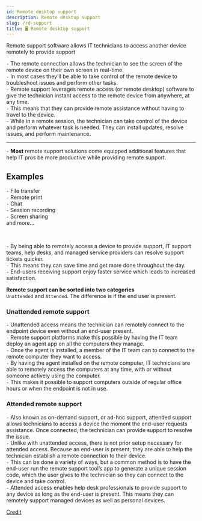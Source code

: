 ```yaml
---
id: Remote desktop support
description: Remote desktop support
slug: /rd-support
title: 🖥️ Remote desktop support
---
```



Remote support software allows IT technicians to access another device remotely to provide support


` - ` The remote connection allows the technician to see the screen of the remote device on their own screen in real-time. <br />
    ` - ` In most cases they'll be able to take control of the remote device to troubleshoot issues and perform other tasks. <br />
` - ` Remote support leverages remote access (or remote desktop) software to give the technician instant access to the remote device from anywhere, at any time. <br />
    ` - ` This means that they can provide remote assistance without having to travel to the device. <br />
` - ` While in a remote session, the technician can take control of the device and perform whatever task is needed. They can install updates, resolve issues, and perform maintenance. <br />

---

` - ` **Most** remote support solutions come equipped additional features that help IT pros be more productive while providing remote support. <br />

## Examples
`-` File transfer <br />
`-` Remote print <br />
`-` Chat <br />
`-` Session recording <br />
`-` Screen sharing <br />
and more... <br />

<br />

`-` By being able to remotely access a device to provide support, IT support teams, help desks, and managed service providers can resolve support tickets quicker. <br />
`-` This means they can save time and get more done throughout the day. <br />
`-` End-users receiving support enjoy faster service which leads to increased satisfaction. <br />


**Remote support can be sorted into two categories** <br />
`Unattended` and `Attended`. The difference is if the end user is present. 

### Unattended remote support

`-` Unattended access means the technician can remotely connect to the endpoint device even without an end-user present. <br />
`-` Remote support platforms make this possible by having the IT team deploy an agent app on all the computers they manage.  <br />
`-` Once the agent is installed, a member of the IT team can to connect to the remote computer they want to access. <br />
`-` By having the agent installed on the remote computer, IT technicians are able to remotely access the computers at any time, with or without someone actively using the computer.  <br />
`-` This makes it possible to support computers outside of regular office hours or when the endpoint is not in use.  <br />


### Attended remote support

`-` Also known as on-demand support, or ad-hoc support, attended support allows technicians to access a device the moment the end-user requests assistance. Once connected, the technician can provide support to resolve the issue. <br />
`-` Unlike with unattended access, there is not prior setup necessary for attended access. Because an end-user is present, they are able to help the technician establish a remote connection to their device.  <br />
`-` This can be done a variety of ways, but a common method is to have the end-user run the remote support tool’s app to generate a unique session code, which the user gives to the technician so they can connect to the device and take control. <br />
`-` Attended access enables help desk professionals to provide support to any device as long as the end-user is present. This means they can remotely support managed devices as well as personal devices. <br />

[Credit](https://www.pulseway.com/blog/what-is-remote-support-software#:~:text=Unattended%20remote%20support%3A%20Unattended%20remote%20support%20allows%20technicians,time%2C%20with%20or%20without%20an%20end%20user%20present.)